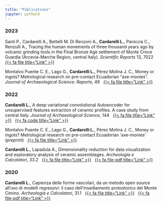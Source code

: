 ---
title: "Publications"
jupyter: python3
---


### 2023

Santi P., Cardarelli A., Bettelli M. Di Renzoni A., **Cardarelli L.**, Paniccia C., Renzulli A., Tracing the human movements of three thousand years ago by volcanic grinding tools in the Final Bronze Age settlement of Monte Croce Guardia (Arcevia-Marche Region, central Italy). *Scientific Reports* 13, 7022   [{{< fa file title="Link" >}}](https://www.nature.com/articles/s41598-023-34033-x)

Montalvo Puente C. E., Lago G., **Cardarelli L.**, Pérez Molina J. C., Money or ingots? Metrological research on pre-contact Ecuadorian "axe-monies". *Journal of Archaeological Science: Reports*, 49   [{{< fa file title="Link" >}}](https://doi.org/10.1016/j.jasrep.2023.103976)

### 2022

**Cardarelli L.**, A deep variational convolutional Autoencoder for unsupervised features extraction of ceramic profiles. A case study from central Italy. *Journal of Archaeological Science*, 144   [{{< fa file title="Link" >}}](https://doi.org/10.1016/j.jas.2022.105640)   [{{< fa code title="Link" >}}](https://github.com/lrncrd/VAEpots)

Montalvo Puente C. E., Lago G., **Cardarelli L.**, Pérez Molina J. C., Money or ingots? Metrological research on pre-contact Ecuadorian 'axe-monies' (*preprint*)   [{{< fa file title="Link" >}}](https://doi.org/10.21203/rs.3.rs-1962271/v1)

**Cardarelli L.**, Lapadula A., Dimensionality reduction for data visualization and exploratory analysis of ceramic assemblages. *Archeologia e Calcolatori*, 33.2   [{{< fa file title="Link" >}}](https://doi.org/10.19282/ac.33.2.2022.03)   [{{< fa file-pdf title="Link" >}}](http://www.archcalc.cnr.it/indice/PDF33.2/03_Cardarelli_Lapadula.pdf)

### 2020

**Cardarelli L.**, Capienza delle forme vascolari, da un metodo open source all'uso di modelli regressivi: il caso dell'insediamento protostorico del Monte Cimino. *Archeologia e Calcolatori*, 31.1   [{{< fa file title="Link" >}}](https://doi.org/10.19282/ac.31.1.2020.02)   [{{< fa file-pdf title="Link" >}}](http://www.archcalc.cnr.it/indice/PDF31.1/02_Cardarelli.pdf)
